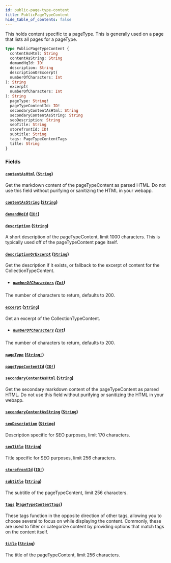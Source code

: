 ```yaml
---
id: public-page-type-content
title: PublicPageTypeContent
hide_table_of_contents: false
---
```



This holds content specific to a pageType. This is generally used on a page that lists all pages for a pageType.

```graphql
type PublicPageTypeContent {
  contentAsHtml: String
  contentAsString: String
  demandHqId: ID!
  description: String
  descriptionOrExcerpt(
  numberOfCharacters: Int
): String
  excerpt(
  numberOfCharacters: Int
): String
  pageType: String!
  pageTypeContentId: ID!
  secondaryContentAsHtml: String
  secondaryContentAsString: String
  seoDescription: String
  seoTitle: String
  storefrontId: ID!
  subtitle: String
  tags: PageTypeContentTags
  title: String
}
```


### Fields

#### [`contentAsHtml`](#) ([`String`](/demand/api/graphql-storefront/reference/scalars/string))

Get the markdown content of the pageTypeContent as parsed HTML. Do not use
this field without purifying or sanitizing the HTML in your webapp.


#### [`contentAsString`](#) ([`String`](/demand/api/graphql-storefront/reference/scalars/string))




#### [`demandHqId`](#) ([`ID!`](/demand/api/graphql-storefront/reference/scalars/id))




#### [`description`](#) ([`String`](/demand/api/graphql-storefront/reference/scalars/string))

A short description of the pageTypeContent, limit 1000 characters. This is
typically used off of the pageTypeContent page itself.


#### [`descriptionOrExcerpt`](#) ([`String`](/demand/api/graphql-storefront/reference/scalars/string))

Get the description if it exists, or fallback to the excerpt of content for the CollectionTypeContent.
- ##### [`numberOfCharacters`](#) ([`Int`](/demand/api/graphql-storefront/reference/scalars/int))

The number of characters to return, defaults to 200.


#### [`excerpt`](#) ([`String`](/demand/api/graphql-storefront/reference/scalars/string))

Get an excerpt of the CollectionTypeContent.
- ##### [`numberOfCharacters`](#) ([`Int`](/demand/api/graphql-storefront/reference/scalars/int))

The number of characters to return, defaults to 200.


#### [`pageType`](#) ([`String!`](/demand/api/graphql-storefront/reference/scalars/string))




#### [`pageTypeContentId`](#) ([`ID!`](/demand/api/graphql-storefront/reference/scalars/id))




#### [`secondaryContentAsHtml`](#) ([`String`](/demand/api/graphql-storefront/reference/scalars/string))

Get the secondary markdown content of the pageTypeContent as parsed HTML. Do
not use this field without purifying or sanitizing the HTML in your webapp.


#### [`secondaryContentAsString`](#) ([`String`](/demand/api/graphql-storefront/reference/scalars/string))




#### [`seoDescription`](#) ([`String`](/demand/api/graphql-storefront/reference/scalars/string))

Description specific for SEO purposes, limit 170 characters.


#### [`seoTitle`](#) ([`String`](/demand/api/graphql-storefront/reference/scalars/string))

Title specific for SEO purposes, limit 256 characters.


#### [`storefrontId`](#) ([`ID!`](/demand/api/graphql-storefront/reference/scalars/id))




#### [`subtitle`](#) ([`String`](/demand/api/graphql-storefront/reference/scalars/string))

The subtitle of the pageTypeContent, limit 256 characters.


#### [`tags`](#) ([`PageTypeContentTags`](/demand/api/graphql-storefront/reference/objects/page-type-content-tags))

These tags function in the opposite direction of other tags, allowing you to
choose several to focus on while displaying the content.
Commonly, these are used to filter or categorize content by providing options that match tags on the content itself.


#### [`title`](#) ([`String`](/demand/api/graphql-storefront/reference/scalars/string))

The title of the pageTypeContent, limit 256 characters.




